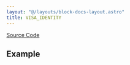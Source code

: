 ```yaml
---
layout: "@/layouts/block-docs-layout.astro"
title: VISA_IDENTITY
---
```



<PythonDocsDisplay docstring={docstring} />

[Source Code](https://github.com/flojoy-ai/blocks/blob/main/blocks/IO/INSTRUMENTS/QCODES/VISA_IDENTITY/VISA_IDENTITY.py)

## Example
